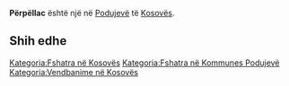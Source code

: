 {{Fshat në 
 | Emri                = Përpëllac
 | EmriAlt                = 
 | NAME_SHORT_FORM=      
 | NAME_GENERIC=      
 | NAME_SORT_NAME_RO=      PERPELLAC
 | FULL_NAME_RO = Përpëllac
 | FULL_NAME_ND_RO=Perpellac
 | SORT_NAME_RG=PERPELLAC
 | FULL_NAME_RG=Përpëllac
 | FULL_NAME_ND_RG=Perpellac
 | SRP_NAME_SHORT_FORM=      
 | SRP_NAME_GENERIC=      
 | SRP_NAME_SORT_NAME_RO=      
 | SRP_FULL_NAME_RO = 
 | SRP_FULL_NAME_ND_RO=
 | SRP_SORT_NAME_RG=
 | SRP_FULL_NAME_RG=
 | SRP_FULL_NAME_ND_RG=
 | Emri (Rasa dhanore) = 
 | Figura              = 
 | Shteti              = Kosovo
 | Komuna              = Podujevë
 | Kodi postar         = 
 | Sipërfaqja          = 

 | Popullsia           = 

 | Regj. i popullsisë  = 
 | Dend. e popullsisë  = 
 | Faqja zyrtare       = 
 <!--- Koordinatat ----> 
 | Gjerësia            = 42.997585
 | Gjatësia            = 21.227375
 | Lartësia            = 
}}
'''Përpëllac''' është një [[]] në [[Podujevë]] të [[Kosovës]].

<!-- == Gjeografia == -->
<!-- == Historia == -->
<!-- == Demografia == -->
== Shih edhe ==
{{Komuna Podujevë}}
{{Kosovo-Administrata-Cung}}

[[Kategoria:Fshatra në Kosovës]]
[[Kategoria:Fshatra në Kommunes Podujevë]]
[[Kategoria:Vendbanime në Kosovës]]